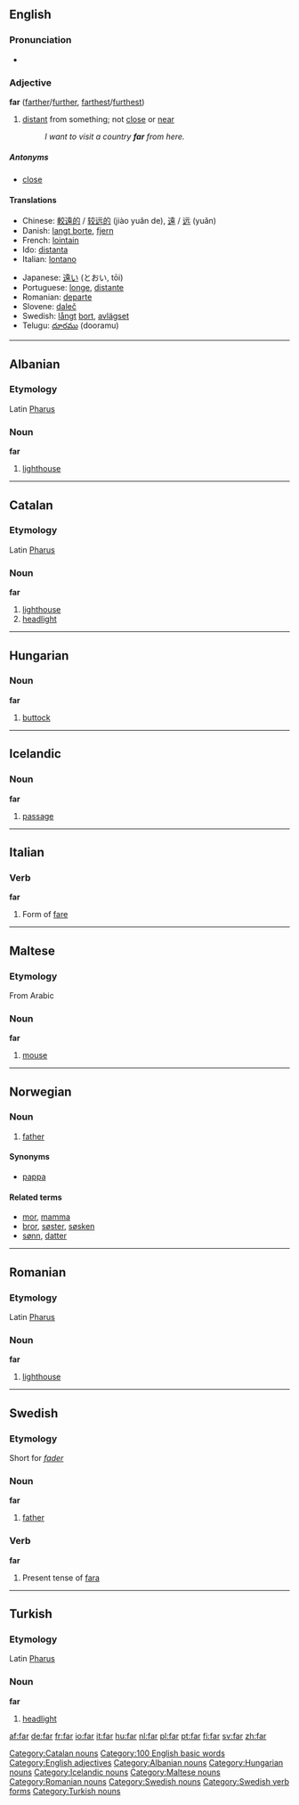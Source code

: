 {{See|får}}
==English==

{{rank|few|whom|love|180|far|seemed|house|looked}}

===Pronunciation===
*{{audio|en-us-far.ogg|Audio (US)}}

===Adjective===
'''far''' ([[farther]]/[[further]], [[farthest]]/[[furthest]])
#[[distant]] from something; not [[close]] or [[near]]
#:''I want to visit a country '''far''' from here.''

=====Antonyms=====
*[[close]]

====Translations====
{{top}}
*Chinese: [[較遠的]] / [[较远的]] (jiào yuǎn de), [[遠]] / [[远]] (yuǎn)
*Danish: [[langt borte]], [[fjern]]
*French: [[lointain]]
*Ido: [[distanta]]
*Italian: [[lontano]]
{{mid}}
*Japanese: [[遠い]] (とおい, tōi)
*Portuguese: [[longe]], [[distante]]
*Romanian: [[departe]]
*Slovene: [[daleč]]
*Swedish: [[långt]] [[bort]], [[avlägset]]
*Telugu: [[దూరము]] (dooramu)
{{bottom}}


----

==Albanian==
===Etymology===
Latin [[Pharus]]
===Noun===
'''far'''

#[[lighthouse]]


----

==Catalan==
===Etymology===
Latin [[Pharus]]
===Noun===
'''far'''

# [[lighthouse]]
# [[headlight]]

[[Category:Catalan nouns]]


----

==Hungarian==
===Noun===
'''far'''

# [[buttock]]


----

==Icelandic==
===Noun===
'''far''' {{n}}

# [[passage]]


----

==Italian==
===Verb===
'''far'''
#Form of [[fare]]


----

==Maltese==
===Etymology===
From Arabic
===Noun===
'''far'''

#[[mouse]]


----

==Norwegian==
===Noun===
{{no-noun-irreg|m|[[faren]]|[[fedre]]|[[fedrene]]}}
#[[father]]
====Synonyms====
*[[pappa]]
====Related terms====
*[[mor]], [[mamma]]
*[[bror]], [[søster]], [[søsken]]
*[[sønn]], [[datter]]


----

==Romanian==
===Etymology===
Latin [[Pharus]]
===Noun===
'''far'''

#[[lighthouse]]


----

==Swedish==
===Etymology===
Short for ''[[fader]]''

===Noun===
'''far'''

#[[father]]

===Verb===
'''far'''

#Present tense of [[fara#verb|fara]]


----

==Turkish==
===Etymology===
Latin [[Pharus]]
===Noun===
'''far'''

# [[headlight]]

[[Category:100 English basic words]]
[[Category:English adjectives]]
[[Category:Albanian nouns]]
[[Category:Hungarian nouns]]
[[Category:Icelandic nouns]]
[[Category:Maltese nouns]]
[[Category:Romanian nouns]]
[[Category:Swedish nouns]]
[[Category:Swedish verb forms]]
[[Category:Turkish nouns]]

[[af:far]]
[[de:far]]
[[fr:far]]
[[io:far]]
[[it:far]]
[[hu:far]]
[[nl:far]]
[[pl:far]]
[[pt:far]]
[[fi:far]]
[[sv:far]]
[[zh:far]]